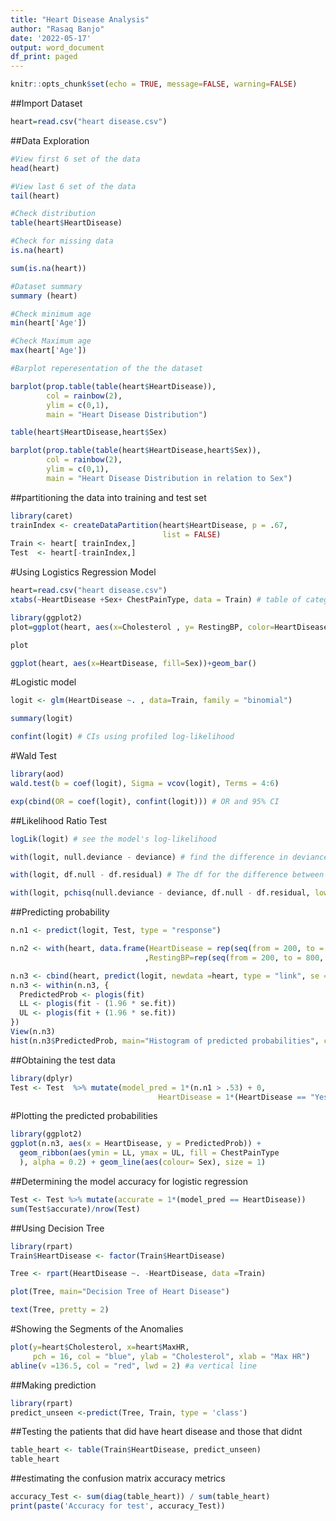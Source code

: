 ```yaml
---
title: "Heart Disease Analysis"
author: "Rasaq Banjo"
date: '2022-05-17'
output: word_document
df_print: paged
---
```



```r
knitr::opts_chunk$set(echo = TRUE, message=FALSE, warning=FALSE)
```
##Import Dataset
```r
heart=read.csv("heart disease.csv")
```


##Data Exploration



```r
#View first 6 set of the data
head(heart)
```

```r
#View last 6 set of the data
tail(heart)
```
```r
#Check distribution
table(heart$HeartDisease)
```

```r
#Check for missing data
is.na(heart)

```
```r
sum(is.na(heart))
```

```r
#Dataset summary
summary (heart)
```

```r
#Check minimum age
min(heart['Age'])

```

```r
#Check Maximum age
max(heart['Age'])

```

```r
#Barplot reperesentation of the the dataset

barplot(prop.table(table(heart$HeartDisease)),
        col = rainbow(2),
        ylim = c(0,1),
        main = "Heart Disease Distribution")
```

```r
table(heart$HeartDisease,heart$Sex)

barplot(prop.table(table(heart$HeartDisease,heart$Sex)),
        col = rainbow(2),
        ylim = c(0,1),
        main = "Heart Disease Distribution in relation to Sex")
```

##partitioning the data into training and test set

```r

library(caret)
trainIndex <- createDataPartition(heart$HeartDisease, p = .67,
                                  list = FALSE)
Train <- heart[ trainIndex,]
Test  <- heart[-trainIndex,]

```


#Using Logistics Regression Model
```r
heart=read.csv("heart disease.csv")
xtabs(~HeartDisease +Sex+ ChestPainType, data = Train) # table of categorical outcome

```

```r
library(ggplot2)
plot=ggplot(heart, aes(x=Cholesterol , y= RestingBP, color=HeartDisease)) + geom_line()

plot

```

```r
ggplot(heart, aes(x=HeartDisease, fill=Sex))+geom_bar()
```


#Logistic model
```r
logit <- glm(HeartDisease ~. , data=Train, family = "binomial")

summary(logit)

```


```r
confint(logit) # CIs using profiled log-likelihood
```

#Wald Test
```r

library(aod)
wald.test(b = coef(logit), Sigma = vcov(logit), Terms = 4:6)


```

```r
exp(cbind(OR = coef(logit), confint(logit))) # OR and 95% CI
```

##Likelihood Ratio Test

```r
logLik(logit) # see the model's log-likelihood
```

```r

with(logit, null.deviance - deviance) # find the difference in deviance
```

```r

with(logit, df.null - df.residual) # The df for the difference between the two models = the number of predictor variables
```

```r

with(logit, pchisq(null.deviance - deviance, df.null - df.residual, lower.tail = FALSE)) # obtain p-value
```


##Predicting probability
```r
n.n1 <- predict(logit, Test, type = "response")

n.n2 <- with(heart, data.frame(HeartDisease = rep(seq(from = 200, to = 800, length.out = 100),4),Cholesterol = mean(Cholesterol)
                              ,RestingBP=rep(seq(from = 200, to = 800, length.out = 100),4)))

n.n3 <- cbind(heart, predict(logit, newdata =heart, type = "link", se = TRUE)) # including standard error for CI later
n.n3 <- within(n.n3, {
  PredictedProb <- plogis(fit)
  LL <- plogis(fit - (1.96 * se.fit))
  UL <- plogis(fit + (1.96 * se.fit))
})
View(n.n3)
hist(n.n3$PredictedProb, main="Histogram of predicted probabilities", col="red")
```
##Obtaining the test data
```r

library(dplyr)
Test <- Test  %>% mutate(model_pred = 1*(n.n1 > .53) + 0,
                                 HeartDisease = 1*(HeartDisease == "Yes") + 0)
```

#Plotting the predicted probabilities 

```r
library(ggplot2)
ggplot(n.n3, aes(x = HeartDisease, y = PredictedProb)) + 
  geom_ribbon(aes(ymin = LL, ymax = UL, fill = ChestPainType
  ), alpha = 0.2) + geom_line(aes(colour= Sex), size = 1)
```
##Determining the model accuracy for logistic regression
```r
Test <- Test %>% mutate(accurate = 1*(model_pred == HeartDisease))
sum(Test$accurate)/nrow(Test)

```

##Using Decision Tree
```r
library(rpart)
Train$HeartDisease <- factor(Train$HeartDisease)

Tree <- rpart(HeartDisease ~. -HeartDisease, data =Train)

plot(Tree, main="Decision Tree of Heart Disease")

text(Tree, pretty = 2)


```


#Showing the Segments of the Anomalies 

```r
plot(y=heart$Cholesterol, x=heart$MaxHR, 
     pch = 16, col = "blue", ylab = "Cholesterol", xlab = "Max HR")
abline(v =136.5, col = "red", lwd = 2) #a vertical line

```


##Making prediction

```r
library(rpart)
predict_unseen <-predict(Tree, Train, type = 'class')

```

##Testing the patients that did have heart disease and those that didnt

```r
table_heart <- table(Train$HeartDisease, predict_unseen)
table_heart

```
##estimating the confusion matrix accuracy metrics

```r
accuracy_Test <- sum(diag(table_heart)) / sum(table_heart)
print(paste('Accuracy for test', accuracy_Test))

```
















